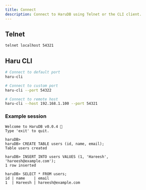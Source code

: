 ```yaml
---
title: Connect
description: Connect to HaruDB using Telnet or the CLI client.
---
```


## Telnet

```bash
telnet localhost 54321
```

## Haru CLI

```bash
# Connect to default port
haru-cli

# Connect to custom port
haru-cli --port 54322

# Connect to remote host
haru-cli --host 192.168.1.100 --port 54321
```

### Example session

```
Welcome to HaruDB v0.0.4 🎉
Type 'exit' to quit.

haruDB>
haruDB> CREATE TABLE users (id, name, email);
Table users created

haruDB> INSERT INTO users VALUES (1, 'Hareesh', 'hareesh@example.com');
1 row inserted

haruDB> SELECT * FROM users;
id | name    | email
1  | Hareesh | hareesh@example.com
```

